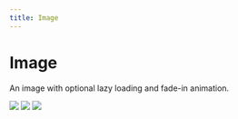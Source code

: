 ```yaml
---
title: Image
---
```




# Image

An image with optional lazy loading and fade-in animation.

<Showcase playroomPath="#?code=N4Igxg9gJgpiBcIA8BhCAbArgWwHYGcACSdfAXmAGYBfQgBwEMooBLXAczIB0R3MAXfjABOPAHxdchQkgCS2BuxiTp0-MLDcQAC0F188APSG6LMPhwA6Otoj8I+QyyiGAjAAZXhgCzv3hgFY-HhVVAHdnfm0Kb2pQ6W0YFnZdCgC4qVUAMyxnUMMJTLkFJXjCdU0eXX59IxMzC2xrW3tHZzd3ACYfP0DgkDKIqCiYjNVCROTU4HSynMw8zILQ4sVlTLUNLWra41NzKxs7BycXD28e-yD3EI3CIZHgWLLJlP40sezcqHzCpEM0Fg8PhCiBqEA">
  <Columns cols={3}>
    <Image
      src="https://picsum.photos/id/101/400/500"
      width={4}
      height={5}
      fluid
    />
    <Image
      src="https://picsum.photos/id/102/400/500"
      width={4}
      height={5}
      fluid
    />
    <Image
      src="https://picsum.photos/id/104/400/500"
      width={4}
      height={5}
      fluid
    />
  </Columns>
</Showcase>
